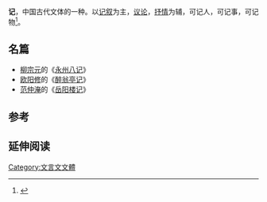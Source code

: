 '''记'''，中国古代文体的一种。以[[记叙|记叙]]为主，[[议论|议论]]，[[抒情|抒情]]为辅，可记人，可记事，可记物<ref>{{Cite book|title=写作语汇新说|last=孙有康著|first=|publisher=广州：暨南大学出版社|year=2015年8月|isbn=978-7-5668-1573-6|location=|pages=145}}</ref>。

== 名篇 ==
{{Wikisourcecat|記}}
*[[柳宗元|柳宗元]]的《[[永州八记|永州八记]]》
*[[欧阳修|欧阳修]]的《[[醉翁亭记|醉翁亭记]]》
*[[范仲淹|范仲淹]]的《[[岳阳楼记|岳阳楼记]]》

==参考==
{{reflist}}

== 延伸阅读 ==
{{Wikisource further reading}}


{{Chinese literature-stub}}
[[Category:文言文文體|Category:文言文文體]]